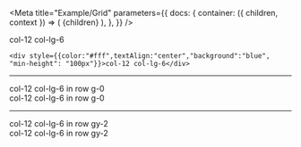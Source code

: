 
<Meta
  title="Example/Grid"
  parameters={{
    docs: {
      container: ({ children, context }) => (
        <DocsContainer context={context}>
          <ThemeProvider theme={aqBootstrapTheme}>
            <GlobalStyle />
            {children}
          </ThemeProvider>
        </DocsContainer>
      ),
    },
  }}
/>

<div className="row" style={{"background":"red"}}>

  <div className="col-12 col-lg-6">
    <div style={{color:"#fff",textAlign:"center","background":"blue", "min-height": "100px"}}>col-12 col-lg-6</div>
  </div>
  <div className="col-12 col-lg-6" >
  
    <div style={{color:"#fff",textAlign:"center","background":"blue", "min-height": "100px"}}>col-12 col-lg-6</div>
  </div>
</div>
<hr/>
<div className="row g-0" style={{"background":"red"}}>

  <div className="col-12 col-lg-6">
    <div style={{color:"#fff",textAlign:"center","background":"blue", "min-height": "100px"}}>col-12 col-lg-6 in row g-0</div>
  </div>
  <div className="col-12 col-lg-6" >
    <div style={{color:"#fff",textAlign:"center","background":"blue", "min-height": "100px"}}>col-12 col-lg-6  in row g-0</div>
  </div>
</div>

<hr/>
<div className="row gy-2" style={{"background":"red"}}>

  <div className="col-12 col-lg-6">
    <div style={{color:"#fff",textAlign:"center","background":"blue", "min-height": "100px"}}>col-12 col-lg-6 in row gy-2</div>
  </div>
  <div className="col-12 col-lg-6" >
    <div style={{color:"#fff",textAlign:"center","background":"blue", "min-height": "100px"}}>col-12 col-lg-6  in row gy-2</div>
  </div>
</div>
